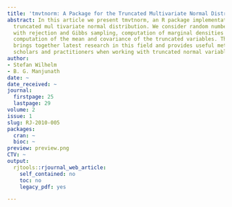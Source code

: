 ```yaml
---
title: 'tmvtnorm: A Package for the Truncated Multivariate Normal Distribution'
abstract: In this article we present tmvtnorm, an R package implementation for the
  truncated mul tivariate normal distribution. We consider random number generation
  with rejection and Gibbs sampling, computation of marginal densities as well as
  computation of the mean and covariance of the truncated variables. This contribution
  brings together latest research in this field and provides useful methods for both
  scholars and practitioners when working with truncated normal variables.
author:
- Stefan Wilhelm
- B. G. Manjunath
date: ~
date_received: ~
journal:
  firstpage: 25
  lastpage: 29
volume: 2
issue: 1
slug: RJ-2010-005
packages:
  cran: ~
  bioc: ~
preview: preview.png
CTV: ~
output:
  rjtools::rjournal_web_article:
    self_contained: no
    toc: no
    legacy_pdf: yes

---
```

